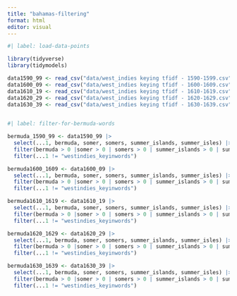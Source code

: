 ```yaml
---
title: "bahamas-filtering"
format: html
editor: visual
---
```


```r
#| label: load-data-points

library(tidyverse)
library(tidymodels)

data1590_99 <- read_csv("data/west_indies keying tfidf - 1590-1599.csv")
data1600_09 <- read_csv("data/west_indies keying tfidf - 1600-1609.csv")
data1610_19 <- read_csv("data/west_indies keying tfidf - 1610-1619.csv")
data1620_29 <- read_csv("data/west_indies keying tfidf - 1620-1629.csv")
data1630_39 <- read_csv("data/west_indies keying tfidf - 1630-1639.csv")
                        
```
```r
#| label: filter-for-bermuda-words 

bermuda_1590_99 <- data1590_99 |> 
  select(...1, bermuda, somer, somers, summer_islands, summer_isles) |>
  filter(bermuda > 0 |somer > 0 | somers > 0 | summer_islands > 0 | summer_isles > 0) |>
  filter(...1 != "westindies_keyinwords")

bermuda1600_1609 <- data1600_09 |>
  select(...1, bermuda, somer, somers, summer_islands, summer_isles) |>
  filter(bermuda > 0 |somer > 0 | somers > 0 | summer_islands > 0 | summer_isles > 0) |>
  filter(...1 != "westindies_keyinwords")

bermuda1610_1619 <- data1610_19 |>
  select(...1, bermuda, somer, somers, summer_islands, summer_isles) |>
  filter(bermuda > 0 |somer > 0 | somers > 0 | summer_islands > 0 | summer_isles > 0) |>
  filter(...1 != "westindies_keyinwords")

bermuda1620_1629 <- data1620_29 |> 
  select(...1, bermuda, somer, somers, summer_islands, summer_isles) |>
  filter(bermuda > 0 |somer > 0 | somers > 0 | summer_islands > 0 | summer_isles > 0) |>
  filter(...1 != "westindies_keyinwords")

bermuda1630_1639 <- data1630_39 |> 
  select(...1, bermuda, somer, somers, summer_islands, summer_isles) |>
  filter(bermuda > 0 |somer > 0 | somers > 0 | summer_islands > 0 | summer_isles > 0) |>
  filter(...1 != "westindies_keyinwords")


```